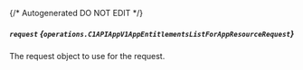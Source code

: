 {/* Autogenerated DO NOT EDIT  */}

##### `request` *{`operations.C1APIAppV1AppEntitlementsListForAppResourceRequest`}*
The request object to use for the request.

<Collapsible openLabel={Labels.showProperties} closeLabel={Labels.hideProperties}>
  <C1APIAppV1AppEntitlementsListForAppResourceRequest />
</Collapsible>


